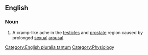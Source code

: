 ==English==

===Noun===
{{Wikipedia}}
{{en-noun|[[plurale tantum|always plural]]|sg=[[blue]] [[balls]]}}

# {{slang}} A cramp-like ache in the [[testicle]]s and [[prostate]] region caused by prolonged [[sexual]] [[arousal]].

[[Category:English pluralia tantum]]
[[Category:Physiology]]